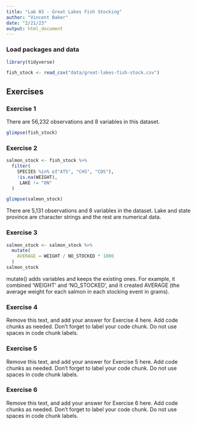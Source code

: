 ```yaml
---
title: "Lab 03 - Great Lakes Fish Stocking"
author: "Vincent Baker"
date: "2/21/23"
output: html_document
---
```


### Load packages and data

```r
library(tidyverse) 
```

```r
fish_stock <- read_csv("data/great-lakes-fish-stock.csv")
```

## Exercises

### Exercise 1

There are 56,232 observations and 8 variables in this dataset. 

```r
glimpse(fish_stock)
```


### Exercise 2

```r
salmon_stock <- fish_stock %>%
  filter(
    SPECIES %in% c("ATS", "CHS", "COS"),
    !is.na(WEIGHT),
     LAKE != "ON"
  )
```

```r
glimpse(salmon_stock)
```

There are 5,131 observations and 8 variables in the dataset. Lake and state province are character strings and the rest are numerical data. 

### Exercise 3

```r
salmon_stock <- salmon_stock %>%
  mutate(
    AVERAGE = WEIGHT / NO_STOCKED * 1000
  )
salmon_stock
```

mutate() adds variables and keeps the existing ones. For example, it combined 'WEIGHT' and 'NO_STOCKED', and it created AVERAGE (the average weight for each salmon in each stocking event in grams).


### Exercise 4

Remove this text, and add your answer for Exercise 4 here.
Add code chunks as needed.
Don't forget to label your code chunk.
Do not use spaces in code chunk labels.

### Exercise 5

Remove this text, and add your answer for Exercise 5 here.
Add code chunks as needed.
Don't forget to label your code chunk.
Do not use spaces in code chunk labels.

### Exercise 6

Remove this text, and add your answer for Exercise 6 here.
Add code chunks as needed.
Don't forget to label your code chunk.
Do not use spaces in code chunk labels.
